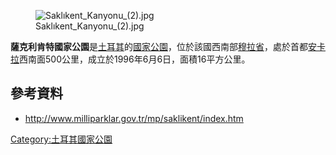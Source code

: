 [[Image:Saklıkent_Kanyonu_(2).jpg|right]]

{{coord|36|28|07.62|N|29|24|12.31|E|display=title}}

'''薩克利肯特國家公園'''是[[土耳其|土耳其]]的[[國家公園|國家公園]]，位於該國西南部[[穆拉省|穆拉省]]，處於首都[[安卡拉|安卡拉]]西南面500公里，成立於1996年6月6日，面積16平方公里。

==參考資料==
* http://www.milliparklar.gov.tr/mp/saklikent/index.htm {{Wayback|url=http://www.milliparklar.gov.tr/mp/saklikent/index.htm |date=20180218095303 }}

{{Turkey-geo-stub}}
[[Category:土耳其國家公園|Category:土耳其國家公園]]